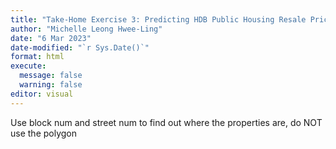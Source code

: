 ```yaml
---
title: "Take-Home Exercise 3: Predicting HDB Public Housing Resale Pricies using Geographically Weighted Methods"
author: "Michelle Leong Hwee-Ling"
date: "6 Mar 2023"
date-modified: "`r Sys.Date()`"
format: html
execute: 
  message: false
  warning: false
editor: visual
---
```


Use block num and street num to find out where the properties are, do NOT use the polygon
